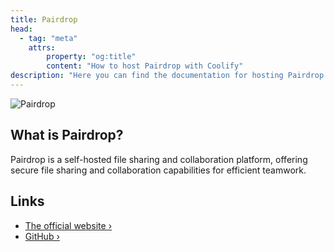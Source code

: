 ```yaml
---
title: Pairdrop
head:
  - tag: "meta"
    attrs:
        property: "og:title"
        content: "How to host Pairdrop with Coolify"
description: "Here you can find the documentation for hosting Pairdrop with Coolify."
---
```



<Badge text="One-click setup." variant="note" size="large" />

![Pairdrop](https://raw.githubusercontent.com/schlagmichdoch/PairDrop/refs/heads/master/public/images/android-chrome-192x192-maskable.png)

## What is Pairdrop?

Pairdrop is a self-hosted file sharing and collaboration platform, offering secure file sharing and collaboration capabilities for efficient teamwork.

## Links

- [The official website ›](https://pairdrop.net/)
- [GitHub ›](https://github.com/schlagmichdoch/pairdrop)
